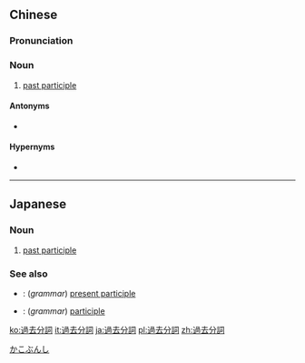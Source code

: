 {{also|过去分词}}
==Chinese==
{{zh-forms|s=过去分词|type=22}}

===Pronunciation===
{{zh-pron
|m=guòqù fēncí
|c=gwo3 heoi3 fan1 ci4
|cat=n
}}

===Noun===
{{zh-noun}}

# {{lb|zh|grammar}} [[past participle]]

====Antonyms====
* {{zh-l|現在分詞}}

====Hypernyms====
* {{zh-l|分詞}}

----

==Japanese==
{{ja-kanjitab|か|こ|ぶん|し|yomi=on}}

===Noun===
{{ja-noun|かこぶんし}}

# {{lb|ja|grammar|sort=かこぶんし}} [[past participle]]

===See also===
* {{ja-r|現在分詞|げんざい ぶんし}}: (''grammar'') [[present participle]]
* {{ja-r|分詞|ぶんし}}: (''grammar'') [[participle]]

[[Category:ja:Parts of speech|かこぶんし]]

[[ko:過去分詞]]
[[it:過去分詞]]
[[ja:過去分詞]]
[[pl:過去分詞]]
[[zh:過去分詞]]